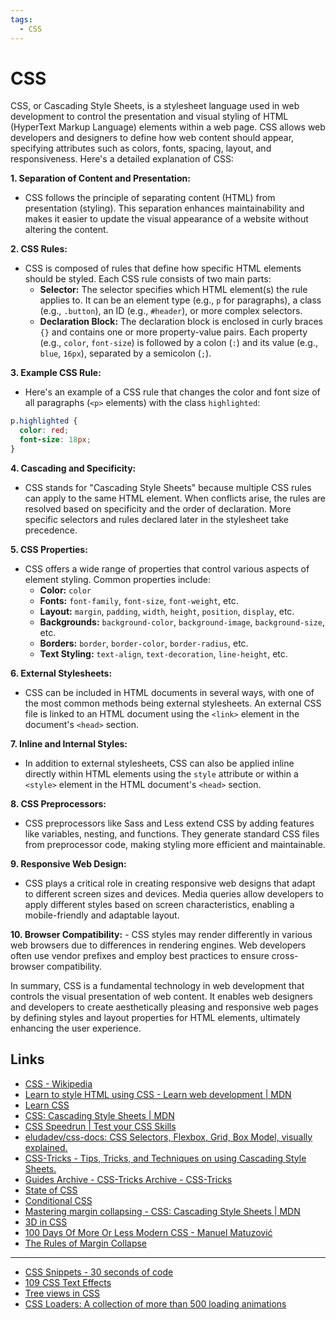 ```yaml
---
tags:
  - CSS
---
```


# CSS

CSS, or Cascading Style Sheets, is a stylesheet language used in web development to control the presentation and visual styling of HTML (HyperText Markup Language) elements within a web page. CSS allows web developers and designers to define how web content should appear, specifying attributes such as colors, fonts, spacing, layout, and responsiveness. Here's a detailed explanation of CSS:

**1. Separation of Content and Presentation:**

- CSS follows the principle of separating content (HTML) from presentation (styling). This separation enhances maintainability and makes it easier to update the visual appearance of a website without altering the content.

**2. CSS Rules:**

- CSS is composed of rules that define how specific HTML elements should be styled. Each CSS rule consists of two main parts:
  - **Selector:** The selector specifies which HTML element(s) the rule applies to. It can be an element type (e.g., `p` for paragraphs), a class (e.g., `.button`), an ID (e.g., `#header`), or more complex selectors.
  - **Declaration Block:** The declaration block is enclosed in curly braces `{}` and contains one or more property-value pairs. Each property (e.g., `color`, `font-size`) is followed by a colon (`:`) and its value (e.g., `blue`, `16px`), separated by a semicolon (`;`).

**3. Example CSS Rule:**

- Here's an example of a CSS rule that changes the color and font size of all paragraphs (`<p>` elements) with the class `highlighted`:

```css
p.highlighted {
  color: red;
  font-size: 18px;
}
```

**4. Cascading and Specificity:**

- CSS stands for "Cascading Style Sheets" because multiple CSS rules can apply to the same HTML element. When conflicts arise, the rules are resolved based on specificity and the order of declaration. More specific selectors and rules declared later in the stylesheet take precedence.

**5. CSS Properties:**

- CSS offers a wide range of properties that control various aspects of element styling. Common properties include:
  - **Color:** `color`
  - **Fonts:** `font-family`, `font-size`, `font-weight`, etc.
  - **Layout:** `margin`, `padding`, `width`, `height`, `position`, `display`, etc.
  - **Backgrounds:** `background-color`, `background-image`, `background-size`, etc.
  - **Borders:** `border`, `border-color`, `border-radius`, etc.
  - **Text Styling:** `text-align`, `text-decoration`, `line-height`, etc.

**6. External Stylesheets:**

- CSS can be included in HTML documents in several ways, with one of the most common methods being external stylesheets. An external CSS file is linked to an HTML document using the `<link>` element in the document's `<head>` section.

**7. Inline and Internal Styles:**

- In addition to external stylesheets, CSS can also be applied inline directly within HTML elements using the `style` attribute or within a `<style>` element in the HTML document's `<head>` section.

**8. CSS Preprocessors:**

- CSS preprocessors like Sass and Less extend CSS by adding features like variables, nesting, and functions. They generate standard CSS files from preprocessor code, making styling more efficient and maintainable.

**9. Responsive Web Design:**

- CSS plays a critical role in creating responsive web designs that adapt to different screen sizes and devices. Media queries allow developers to apply different styles based on screen characteristics, enabling a mobile-friendly and adaptable layout.

**10. Browser Compatibility:** - CSS styles may render differently in various web browsers due to differences in rendering engines. Web developers often use vendor prefixes and employ best practices to ensure cross-browser compatibility.

In summary, CSS is a fundamental technology in web development that controls the visual presentation of web content. It enables web designers and developers to create aesthetically pleasing and responsive web pages by defining styles and layout properties for HTML elements, ultimately enhancing the user experience.

## Links

- [CSS - Wikipedia](https://en.wikipedia.org/wiki/CSS)
- [Learn to style HTML using CSS - Learn web development | MDN](https://developer.mozilla.org/en-US/docs/Learn/CSS)
- [Learn CSS](https://web.dev/learn/css/)
- [CSS: Cascading Style Sheets | MDN](https://developer.mozilla.org/en-US/docs/Web/CSS)
- [CSS Speedrun | Test your CSS Skills](https://css-speedrun.netlify.app/)
- [eludadev/css-docs: CSS Selectors, Flexbox, Grid, Box Model, visually explained.](https://github.com/eludadev/css-docs)
- [CSS-Tricks - Tips, Tricks, and Techniques on using Cascading Style Sheets.](https://css-tricks.com/)
- [Guides Archive - CSS-Tricks Archive - CSS-Tricks](https://css-tricks.com/guides/)
- [State of CSS](https://stateofcss.com/en-US)
- [Conditional CSS](https://ishadeed.com/article/conditional-css/)
- [Mastering margin collapsing - CSS: Cascading Style Sheets | MDN](https://developer.mozilla.org/en-US/docs/Web/CSS/CSS_Box_Model/Mastering_margin_collapsing)
- [3D in CSS](https://garden.bradwoods.io/notes/css/3d)
- [100 Days Of More Or Less Modern CSS - Manuel Matuzović](https://www.matuzo.at/blog/2022/100-days-of-more-or-less-modern-css/)
- [The Rules of Margin Collapse](https://www.joshwcomeau.com/css/rules-of-margin-collapse/)

---

- [CSS Snippets - 30 seconds of code](https://www.30secondsofcode.org/css/p/1/)
- [109 CSS Text Effects](https://freefrontend.com/css-text-effects/)
- [Tree views in CSS](https://iamkate.com/code/tree-views/)
- [CSS Loaders: A collection of more than 500 loading animations](https://css-loaders.com/)
